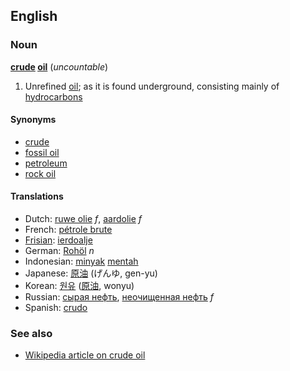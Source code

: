 ==English==
===Noun===
'''[[crude]] [[oil]]''' (''uncountable'')

#Unrefined [[oil]]; as it is found underground, consisting mainly of [[hydrocarbon]]s

====Synonyms====
*[[crude]]
*[[fossil oil]]
*[[petroleum]]
*[[rock oil]]

====Translations====
*Dutch: [[ruwe olie]] ''f'', [[aardolie]] ''f''
*French: [[pétrole brute]]
*[[Frisian]]: [[ierdoalje]]
*German: [[Rohöl]] ''n''
*Indonesian: [[minyak]] [[mentah]]
*Japanese: [[原油]] (げんゆ, gen-yu)
*Korean: [[원유]] ([[原油]], wonyu)
*Russian: [[сырая нефть]], [[неочищенная нефть]] ''f''
*Spanish: [[crudo]]

===See also===
* [[w:crude oil|Wikipedia article on crude oil]]